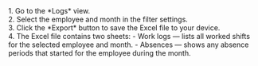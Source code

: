 <div>
1. Go to the *Logs* view.
</div>

<div>
2. Select the employee and month in the filter settings.
</div>

<div>
3. Click the *Export* button to save the Excel file to your device.
</div>

<div>
4. The Excel file contains two sheets: 
- Work logs — lists all worked shifts for the selected employee and month. 
- Absences — shows any absence periods that started for the employee during the month.
</div>
